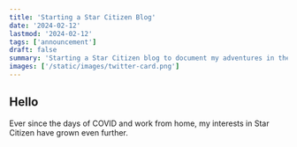 ```yaml
---
title: 'Starting a Star Citizen Blog'
date: '2024-02-12'
lastmod: '2024-02-12'
tags: ['announcement']
draft: false
summary: 'Starting a Star Citizen blog to document my adventures in the verse.'
images: ['/static/images/twitter-card.png']
---
```


## Hello

Ever since the days of COVID and work from home, my interests in Star Citizen have grown even further.

<YouTube id="wJgUtft1GK8"/>